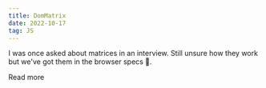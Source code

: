 ```yaml
---
title: DomMatrix
date: 2022-10-17
tag: JS
---
```




I was once asked about matrices in an interview. Still unsure how they work but we've got them in the browser specs 🤣.

<TextLink href="https://developer.mozilla.org/en-US/docs/Web/API/DOMMatrix">Read more</TextLink>
